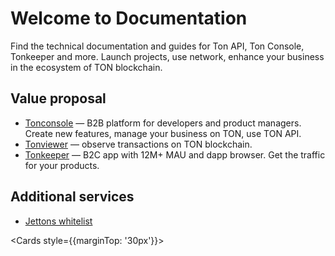 
# Welcome to Documentation
Find the technical documentation and guides for Ton API, Ton Console, Tonkeeper and more. Launch projects, use network, enhance your business in the ecosystem of TON blockchain.

## Value proposal
- [Tonconsole](https://tonconsole.com/) — B2B platform for developers and product managers. Create new features, manage your business on TON, use TON API.
- [Tonviewer](https://tonviewer.com/) — observe transactions on TON blockchain.
- [Tonkeeper](https://tonkeeper.com/) — B2C app with 12M+ MAU and dapp browser. Get the traffic for your products.

## Additional services

- [Jettons whitelist](https://github.com/tonkeeper/ton-assets/)


<Cards style={{marginTop: '30px'}}>
    <Card title="Read docs" href="/tonapi" />
    <Card title="Open TonConsole" target="_blank" rel="noopener" href="https://tonconsole.com/" />
    <Card title="Chat with team" target="_blank" rel="noopener" href={LINKS.CONTACT} />
</Cards>
